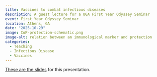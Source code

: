 ```yaml
---
title: Vaccines to combat infectious diseases
description: A guest lecture for a UGA First Year Odyssey Seminar
event: First Year Odyssey Seminar
location: Athens, GA
date: "2025-10-29"
image: CoP-protection-schematic.png
image-alt: relation between an immunological marker and protection
categories:
  - Teaching
  - Infectious Disease
  - Vaccines
---
```



<a href="2025-10-Vaccines-FYOS.html" target="_blank">These are the slides</a> for this presentation.

